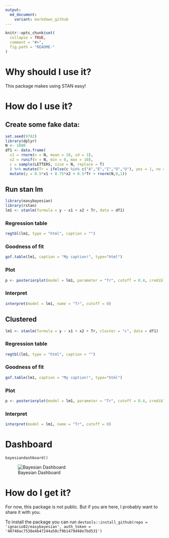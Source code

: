 ```yaml
---
output:
  md_document:
    variant: markdown_github
---
```


<!-- README.md is generated from README.Rmd. Please edit that file -->

```r
knitr::opts_chunk$set(
  collapse = TRUE,
  comment = "#>",
  fig.path = "README-"
)
```

# Why should I use it?

This package makes using STAN easy!

# How do I use it?

## Create some fake data:

```r
set.seed(9782)
library(dplyr)
N <- 1000
df1 <- data.frame(
  x1 = rnorm(n = N, mean = 10, sd = 3),
  x2 = runif(n = N, min = 0, max = 10),
  c = sample(LETTERS, size = N, replace = T)
  ) %>% mutate(Tr = ifelse(c %in% c("A","E","I","O","U"), yes = 1, no = 0)) %>%
  mutate(y = 0.5*x1 + 0.75*x2 + 0.5*Tr + rnorm(N,0,1))

```

## Run stan lm

```r
library(easybayesian)
library(rstan)
lm1 <- stanlm(formula = y ~ x1 + x2 + Tr, data = df1)

```

### Regression table

```r
regtbl(lm1, type = "html", caption = "")
```

### Goodness of fit
```r
gof.table(lm1, caption = "My caption!", type="html")

```

### Plot

```r
p <- posteriorplot(model = lm1, parameter = "Tr", cutoff = 0.4, credibleIntervalWidth = .95)
```

### Interpret

```r
interpret(model = lm1, name = "Tr", cutoff = 0)
```


## Clustered

```r
lm1 <- stanlm(formula = y ~ x1 + x2 + Tr, cluster = "c", data = df1)
```

### Regression table

```r
regtbl(lm1, type = "html", caption = "")
```

### Goodness of fit
```r
gof.table(lm1, caption = "My caption!", type="html")

```

### Plot

```r
p <- posteriorplot(model = lm1, parameter = "Tr", cutoff = 0.4, credibleIntervalWidth = .95)
```

### Interpret

```r
interpret(model = lm1, name = "Tr", cutoff = 0)
```

# Dashboard

```
bayesiandashboard()
```

![Bayesian Dashboard](dashboard.png)


# How do I get it?

For now, this package is not public. But if you are here, I probably want to share it with you.

To install the package you can run `devtools::install_github(repo = 'ignacio82/easybayesian', auth_token = '40748ac7538e4b47244a58cf9b1479d48e7bd531')`
